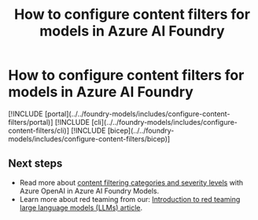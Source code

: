 ﻿---
title: "How to configure content filters for models in Azure AI Foundry"
description: Learn to use and configure the content filters that come with Azure AI Foundry, including getting approval for gated modifications.
---

# How to configure content filters for models in Azure AI Foundry

<Tab title="Foundry portal">
[!INCLUDE [portal](../../foundry-models/includes/configure-content-filters/portal)]
</Tab>

<Tab title="Azure CLI">
[!INCLUDE [cli](../../foundry-models/includes/configure-content-filters/cli)]
</Tab>

<Tab title="Bicep">
[!INCLUDE [bicep](../../foundry-models/includes/configure-content-filters/bicep)]
</Tab>

## Next steps

- Read more about [content filtering categories and severity levels](../../model-inference/concepts/content-filter) with Azure OpenAI in Azure AI Foundry Models.
- Learn more about red teaming from our: [Introduction to red teaming large language models (LLMs) article](../../openai/concepts/red-teaming).
